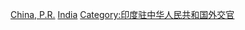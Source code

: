 [[Category:印度駐外大使|China, P.R.]]
[[Category:駐中華人民共和國大使|India]]
[[Category:印度驻中华人民共和国外交官|Category:印度驻中华人民共和国外交官]]